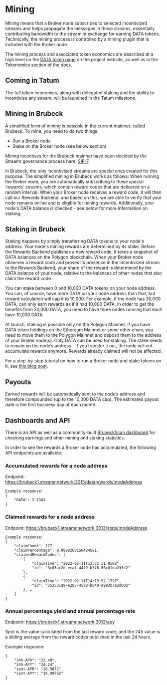 

# Mining
Mining means that a Broker node subscribes to selected incentivized streams and helps propagate the messages in those streams, essentially contributing bandwidth to the stream in exchange for earning DATA tokens. Technically, the mining process is controlled by a mining plugin that is included with the Broker node. 

The mining process and associated token economics are described at a high level on the <a target="_blank" rel="noopener noreferrer" href={routes.site.discover.dataToken()}>DATA token page</a> on the project website, as well as in the <Link to={docsLinks.tokenomics}>Tokenomics</Link> section of the docs.

## Coming in Tatum
The full token economics, along with delegated staking and the ability to incentivize any stream, will be launched in the Tatum milestone. 

## Mining in Brubeck
A simplified form of mining is possible in the current mainnet, called Brubeck. To mine, you need to do two things:
- <Link to={docsLinks.installingABrokerNode}>Run a Broker node</Link>
- Stake on the Broker node (see below section)

Mining incentives for the Brubeck mainnet have been decided by the Streamr governance process here: [SIP-7](https://snapshot.org/#/streamr.eth/proposal/0x483729ba13a18c5630247d57a28e02241efb47cf52b7055d27488448e1f4e22c). 

In Brubeck, the only incentivised streams are special ones created for this purpose. The simplified mining in Brubeck works as follows: When running the Broker node, you are automatically subscribing to these special ‘rewards’ streams, which contain reward codes that are delivered on a random interval. When your Broker node receives a reward code, it will then call our Rewards Backend, and based on this, we are able to verify that your node remains online and is eligible for mining rewards. Additionally, your node's DATA balance is checked - see below for more information on staking.

## Staking in Brubeck

Staking happens by simply transferring DATA tokens to your node's address. Your node's mining rewards are determined by its stake. Before the Rewards Backend publishes a new reward code, it takes a snapshot of DATA balances on the Polygon blockchain. When your Broker node observes a reward code and proves its presence in the incentivized stream to the Rewards Backend, your share of the reward is determined by the DATA balance of your node, relative to the balances of other nodes that also claim the reward code.

You can stake between 0 and 10,000 DATA tokens on your node address. You can, of course, have more DATA on your node address than that, but reward calculation will cap it to 10,000. For example, if the node has 30,000 DATA, can only earn rewards as if it had 10,000 DATA. In order to get the benefits from 30,000 DATA, you need to have three nodes running that each have 10,000 DATA.

At launch, staking is possible only on the Polygon Mainnet. If you have DATA token holdings on the Ethereum Mainnet or some other chain, you need to move them to the Polygon Mainnet and deposit them to the address of your Broker node(s). Only DATA can be used for staking. The stake needs to remain on the node’s address - if you transfer it out, the node will not accumulate rewards anymore. Rewards already claimed will not be affected. 

For a step-by-step tutorial on how to run a Broker node and stake tokens on it, see [this blog post](https://blog.streamr.network/streamr-network-staking-how-to-mine-rewards-in-the-brubeck-mainnet/).

## Payouts

Earned rewards will be automatically sent to the node’s address and therefore compounded (up to the 10,000 DATA cap). The estimated payout date is the first business day of each month.

## Dashboards and API

There is an API as well as a community-built [BrubeckScan dashboard](https://brubeckscan.app/) for checking earnings and other mining and staking statistics.

In order to see the rewards a Broker node has accumulated, the following API endpoints are available:

### Accumulated rewards for a node address

Endpoint: https://brubeck1.streamr.network:3013/datarewards/:nodeAddress 

```
Example response:
{
    "DATA": 2.1341
}
```

### Claimed rewards for a node address
Endpoint: https://brubeck1.streamr.network:3013/stats/:nodeAddress 

```
Example response:
{
    "claimCount": 177,
    "claimPercentage": 0.9888268156424581,
    "claimedRewardCodes": [
        {
            "claimTime": "2022-02-11T13:52:31.958Z",
            "id": "3c03ac2d-eca1-44f9-b376-66c0fda233c2"
        },
        {
            "claimTime": "2022-02-11T14:13:52.179Z",
            "id": "353531a9-e283-45a8-b840-e983b7a2d002"
        }, …
    ]
}
```

### Annual percentage yield and annual percentage rate
Endpoint: https://brubeck1.streamr.network:3013/apy  

Spot is the value calculated from the last reward code, and the 24h value is a sliding average from the reward codes published in the last 24 hours.

Example response:
```
{
    "24h-APR": "22.40",
    "24h-APY": "24.24",
    "spot-APR": "18.9872",
    "spot-APY": "19.99762"
}
```

